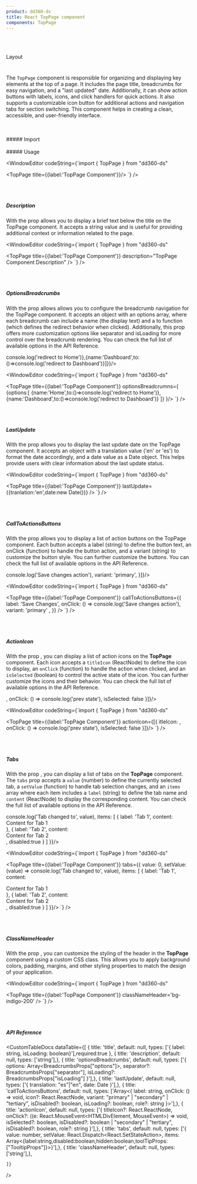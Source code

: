 ```yaml
---
product: dd360-ds
title: React TopPage component
components: TopPage
---
```


<br id='top' />
<br />

<Label>Layout</Label>

# <HeaderDocCustom title="TopPage" pathUrl="layout-top-page--top-page" />


The `TopPage` component is responsible for organizing and displaying key elements at the top of a page. It includes the page title, breadcrumbs for easy navigation, and a "last updated" date. Additionally, it can show action buttons with labels, icons, and click handlers for quick actions. It also supports a customizable icon button for additional actions and navigation tabs for section switching. This component helps in creating a clean, accessible, and user-friendly interface.

<br />
<br />
##### <span name="floating-nav">Import</span>

<WindowEditor codeString="import { TopPage } from 'dd360-ds'" />
<WindowEditor codeString="import TopPage from 'dd360-ds/TopPage'" />

<br />
<br />
##### <span name="floating-nav">Usage</span>

<Playground >
   <TopPage title={{label:'TopPage Component'}}/>
</Playground>

<WindowEditor codeString={`import { TopPage } from "dd360-ds"

<TopPage title={{label:'TopPage Component'}}/>
`} />

<br />
<br />

##### <span name="floating-nav">Description</span>

With the prop <TagDocs text='Description' /> allows you to display a brief text below the title on the TopPage component. It accepts a string value and is useful for providing additional context or information related to the page.


<Playground >
   <TopPage title={{label:'TopPage Component'}} description="TopPage Component Description"/>
</Playground>

<WindowEditor codeString={`import { TopPage } from "dd360-ds"

  <TopPage
    title={{label:'TopPage Component'}} description="TopPage Component Description" />
`} />

<br />
<br />

##### <span name="floating-nav">OptionsBreadcrumbs</span>

With the prop <TagDocs text='OptionsBreadcrumbs' /> allows allows you to configure the breadcrumb navigation for the TopPage component. It accepts an object with an options array, where each breadcrumb can include a name (the display text) and a to function (which defines the redirect behavior when clicked). Additionally, this prop offers more customization options like separator and isLoading for more control over the breadcrumb rendering. You can check the full list of available options in the API Reference.


<Playground >
   <TopPage title={{label:'TopPage Component'}} optionsBreadcrumbs={{options:[{name:'Home',to:()=>console.log('redirect to Home')},{name:'Dashboard',to:()=>console.log('redirect to Dashboard')}]}}/>
</Playground>

<WindowEditor codeString={`import { TopPage } from "dd360-ds"

  <TopPage
    title={{label:'TopPage Component'}} 
    optionsBreadcrumns={
    {options:[
    {name:'Home',to:()=>console.log('redirect to Home')},
    {name:'Dashboard',to:()=>console.log('redirect to Dashboard')}
    ]}
    }/>
`} />

<br />
<br />

##### <span name="floating-nav">LastUpdate</span>

With the prop <TagDocs text='LastUpdate' /> allows you to display the last update date on the TopPage component. It accepts an object with a translation value ('en' or 'es') to format the date accordingly, and a date value as a Date object. This helps provide users with clear information about the last update status.


<Playground >
   <TopPage title={{label:'TopPage Component'}} lastUpdate={{translation:'en',date:new Date()}}/>
</Playground>

<WindowEditor codeString={`import { TopPage } from "dd360-ds"

  <TopPage
    title={{label:'TopPage Component'}} lastUpdate={{tranlation:'en',date:new Date()}} />
`} />

<br />
<br />

##### <span name="floating-nav">CallToActionsButtons</span>

With the prop <TagDocs text='CallToActionsButtons' /> allows you to display a list of action buttons on the TopPage component. Each button accepts a label (string) to define the button text, an onClick (function) to handle the button action, and a variant (string) to customize the button style. You can further customize the buttons. You can check the full list of available options in the API Reference.


<Playground >
   <TopPage title={{label:'TopPage Component'}} callToActionsButtons={[{
      label: 'Save Changes',
      onClick: () => console.log('Save changes action'),
      variant: 'primary',
    }]}/>
</Playground>

<WindowEditor codeString={`import { TopPage } from "dd360-ds" 

  <TopPage
    title={{label:'TopPage Component'}} 
    callToActionsButtons={{
      label: 'Save Changes',
      onClick: () => console.log('Save changes action'),
      variant: 'primary' ,
    }} />
`} />

<br />
<br />

##### <span name="floating-nav">ActionIcon</span>

With the prop <TagDocs text='ActionIcon' />, you can display a list of action icons on the **TopPage** component. Each icon accepts a `titleIcon` (ReactNode) to define the icon to display, an `onClick` (function) to handle the action when clicked, and an `isSelected` (boolean) to control the active state of the icon. You can further customize the icons and their behavior. You can check the full list of available options in the API Reference.



<Playground >
   <TopPage title={{label:'TopPage Component'}} actionIcon={[{
    titleIcon: <DynamicHeroIcon icon="TagIcon" className="w-5 h-5" />,
    onClick: () => console.log('prev state'),
    isSelected: false
    }]}/>
</Playground>

<WindowEditor codeString={`import { TopPage } from "dd360-ds" 

  <TopPage
    title={{label:'TopPage Component'}} 
    actionIcon={[{
     itleIcon: <DynamicHeroIcon icon="TagIcon" className="w-5 h-5" />,
    onClick: () => console.log('prev state'),
    isSelected: false
    }]}/>
`} />

<br />
<br />

##### <span name="floating-nav">Tabs</span>

With the prop <TagDocs text='Tabs' />, you can display a list of tabs on the **TopPage** component. The `tabs` prop accepts a `value` (number) to define the currently selected tab, a `setValue` (function) to handle tab selection changes, and an `items` array where each item includes a `label` (string) to define the tab name and `content` (ReactNode) to display the corresponding content. You can check the full list of available options in the API Reference.


<Playground >
   <TopPage title={{label:'TopPage Component'}} tabs={{
    value: 0,
    setValue: (value) => console.log('Tab changed to', value),
    items: [
      { label: 'Tab 1', content: <div>Content for Tab 1</div> },
      { label: 'Tab 2', content: <div>Content for Tab 2</div>, disabled:true }
    ]
    }}/>
</Playground>

<WindowEditor codeString={`import { TopPage } from "dd360-ds" 

  <TopPage
    title={{label:'TopPage Component'}} 
    tabs={{
    value: 0,
    setValue: (value) => console.log('Tab changed to', value),
    items: [
      { label: 'Tab 1', content: <div>Content for Tab 1</div> },
      { label: 'Tab 2', content: <div>Content for Tab 2</div>, disabled:true }
    ]
    }}/>
`} />

<br />
<br />

##### <span name="floating-nav">ClassNameHeader</span>

With the prop <TagDocs text='ClassNameHeader' />, you can customize the styling of the header in the **TopPage** component using a custom CSS class. This allows you to apply background colors, padding, margins, and other styling properties to match the design of your application.


<Playground >
   <TopPage title={{label:'TopPage Component'}} classNameHeader='bg-indigo-200'/>
</Playground>

<WindowEditor codeString={`import { TopPage } from "dd360-ds" 

  <TopPage
    title={{label:'TopPage Component'}} 
    classNameHeader='bg-indigo-200'
 />
`} />

<br />
<br />

##### <span name="floating-nav">API Reference</span>

<CustomTableDocs
    dataTable={[
        { title: 'title', default: null, types: ['{ label: string, isLoading: boolean}'],required:true },
        { title: 'description', default: null, types: ['string'],},
        { title: 'optionsBreadcrumbs', default: null, types: ['{ options: Array<BreadcrumbsProps["options"]>, separator?: BreadcrumbsProps["separator"], isLoading?: BreadcrumbsProps["isLoading"] }'],},
        { title: 'lastUpdate', default: null, types: ['{ translation: "es"|"en", date: Date }'],},
        { title: 'callToActionsButtons', default: null, types: ['Array<{ label: string, onClick: () => void, icon?: React.ReactNode, variant: "primary" | "secondary" | "tertiary", isDisabled?: boolean, isLoading?: boolean, role?: string }>'],},
        { title: 'actionIcon', default: null, types: ['{ titleIcon?: React.ReactNode, onClick?: ((e: React.MouseEvent<HTMLDivElement, MouseEvent>) => void, isSelected?: boolean, isDisabled?: boolean | "secondary" | "tertiary", isDisabled?: boolean, role?: string }'],},
        { title: 'tabs', default: null, types: ['{ value: number, setValue: React.Dispatch<React.SetStateAction<number>>, items: Array<{label:string,disabled:boolean,hidden:boolean,toolTipProps:["TooltipProps"]}>}'],},
        { title: 'classNameHeader', default: null, types: ['string'],},
        
    ]}
/>

<BackAndForwardController />